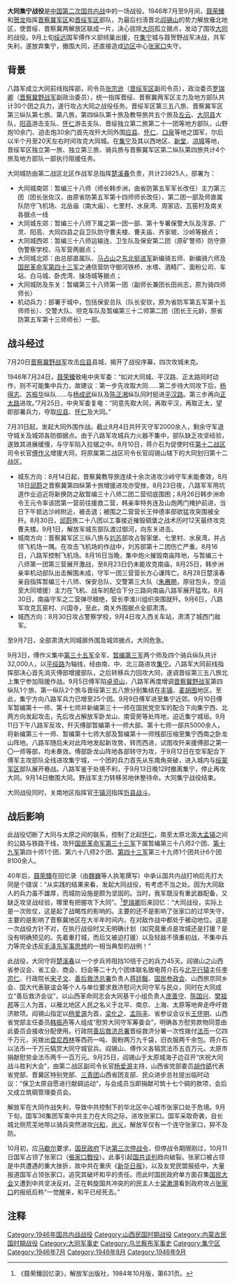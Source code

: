 {{Infobox Military Conflict
|conflict=大同集宁战役
|partof=[[第二次國共內戰|第二次國共內戰]]
|image=
|caption=
|date=1946年7月31日—1946年9月16日
|place=[[绥远省_(中華民國)|绥远省]]、[[山西省_(中華民國)|山西省]]
|result=國民革命軍胜利
|combatant1=[[File:Naval_Jack_of_the_Republic_of_China.svg|22px]] [[中國國民黨|中國國民黨]]<br>[[File:Flag_of_the_Republic_of_China_Army.svg|22px]] 暂编第三十八师<br>[[File:Flag_of_the_Republic_of_China_Army.svg|22px]] 东北挺进军
*骑兵第五师
*骑兵第六师
[[File:Flag_of_the_Republic_of_China_Army.svg|22px]] 保安第二团<br>[[File:Flag_of_the_Republic_of_China_Army.svg|22px]]  保安第三团<br>[[File:Flag_of_the_Republic_of_China_Army.svg|22px]] 广灵、浑源、阳高县自卫团<br>[[File:Flag_of_the_Republic_of_China_Army.svg|22px]] 第三十五军<br>[[File:Flag_of_the_Republic_of_China_Army.svg|22px]] 暂编第三军<br>[[File:Flag_of_the_Republic_of_China_Army.svg|22px]] 四个骑兵纵队
|combatant2=[[File:Flag_of_the_Chinese_Communist_Party.svg|22px]] [[中國共產黨|中國共產黨]]<br>[[File:People's_Liberation_Army_Flag_of_the_People's_Republic_of_China.svg|21px]] [[晋察冀军区|晋察冀军区]]
*第三纵队
*教导旅
*炮兵团
[[File:People's_Liberation_Army_Flag_of_the_People's_Republic_of_China.svg|21px]] [[冀晋军区|冀晋军区]]第一分军区
*独立第十二团
*独立第十三团
*第四纵队第十旅
*第二纵队第四旅
[[File:People's_Liberation_Army_Flag_of_the_People's_Republic_of_China.svg|21px]] [[晋绥军区|晋绥军区]]
*第三五八旅
*独立第一旅
*独立第三旅
*骑兵旅
*[[File:People's_Liberation_Army_Flag_of_the_People's_Republic_of_China.svg|21px]]第五军分区
**第二团
*[[File:People's_Liberation_Army_Flag_of_the_People's_Republic_of_China.svg|21px]] [[绥蒙军区|绥蒙军区]]
**第七团
**第九团
|commander1=[[File:Flag_of_the_Republic_of_China_Army.svg|22px]] [[傅作义|傅作义]] <small>总司令</small><br />[[File:Flag_of_the_Republic_of_China_Army.svg|22px]] [[阎锡山|阎锡山]] <small>主席</small><br>[[File:Flag_of_the_Republic_of_China_Army.svg|22px]] [[楚溪春|楚溪春]] <small>中將</small>
|commander2=[[File:People's_Liberation_Army_Flag_of_the_People's_Republic_of_China.svg|21px]] [[聂荣臻|聂荣臻]] <small>司令</small><br />[[File:People's_Liberation_Army_Flag_of_the_People's_Republic_of_China.svg|21px]] [[贺龙|贺龙]] <small>司令</small><br />[[File:People's_Liberation_Army_Flag_of_the_People's_Republic_of_China.svg|21px]] [[张宗逊|张宗逊]] <small>总指挥</small><br/>[[File:People's_Liberation_Army_Flag_of_the_People's_Republic_of_China.svg|21px]] [[羅瑞卿|羅瑞卿]] <small>政委</small>

|strength1=5.1万人
|strength2=50个团，10余万人
|casualties1=8,000
|casualties2=损失惨重
}}
'''大同集宁战役'''是[[中華民國大陸時期|中国]][[第二次国共内战|第二次国共内战]]中的一场战役。1946年7月至9月间，[[聂荣臻|聂荣臻]]和[[贺龙|贺龙]]指挥[[晋察冀军区|晋察冀军区]]和[[晋绥军区|晋绥军区]]部队，为最后扫淸晋北[[阎锡山|阎锡山]]的势力解放雁北地区，使晋绥、晋察冀两解放区联成一片，决心拔除[[大同市|大同]]孤立据点，发动了围攻[[大同市|大同]]的战役。9月上旬[[绥远省_(中華民國)|绥远]]国军傅作义部倾巢出援，在[[集宁|集宁]]城与聂贺野战军决战，共军失利，遂放弃集宁，撤围大同，还直接造成[[边区|边区]]中心[[张家口|张家口]]失守。

==背景==
八路军成立大同前线指挥部，司令员[[张宗逊|张宗逊]]（[[晋绥军区|晋绥军区]]副司令员），政治委员[[罗瑞卿|罗瑞卿]]（[[晋察冀野战军|晋察冀野战军]]副政治委员），统一指挥晋绥、晋察冀两军区主力及地方部队共计30个团之兵力，遂行攻占大同之战役任务。晋绥军区第三五八旅、晋察冀军区第三纵队第七旅、第八旅，第四纵队第十旅及教导旅共五个旅及[[左云|左云]]、[[大同县|大同县]]大队，[[阳高|阳高]]游击支队、[[怀仁县|怀仁]]游击支队、晋绥独立第二旅第二十一团等地方部队，山野炮10余门、迫击炮30余门首先攻歼大同外围[[应县|应县]]、[[怀仁市|怀仁]]、[[口泉街道|口泉]]等地之国军，尔后以半个月至20天左右时间攻克大同城。在[[集宁|集宁]]及其以西地区、[[新堂镇|新堂]]、[[凉城|凉城]]等地，晋绥军区独立第一旅、独立第三旅、骑兵旅与晋察冀军区第二纵队第四旅共计4个旅及地方部队一部执行阻援任务。

大同城防由第二战区北区作战军总指挥[[楚溪春|楚溪春]]负责，共计23825人，部署为：
*大同城南郊：暂编三十八师（师长韩步洲，由省防第五军军长改任）主力第三团（团长张佐汉，由原省防第五军第十四师师长改任）、第二团一部及师直属队防守飞机场、北岳庙（南大庙）、七里村、水泉湾、周家店、瓦窑村及南关各据点一线
*大同城东郊：暂编三十八师下属之第一团一部、第十专署保警大队及浑源、广灵、阳高、大同四县之自卫队防守曹夫楼、曹夫庙、齐家坡、沙岭等据点；
*大同城西郊：暂编三十八师运输连、卫生队及保安第二团（原矿警师）防守原伪警察学校、马军营两据点；
*大同城北郊：由总部直属队、[[马占山|马占山]]之[[东北挺进军|东北挺进军]]新编骑五师、新编骑六师及[[国民革命军第四十三军|国民革命军第四十三军]]之通信营防守御河铁桥、水塔、酒精厂、面粉公司、车站、白马城、卧虎湾、操场城等据点；
*大同城防及东关：暂编第三十八师第一团（副师长兼团长田尚志，原为骑四师师长）
*机动兵力：部署于城中，包括保安总队（队长安钦，原为省防军第五军第十五师师长）、交警大队、坦克车队及暂编第三十二师第二团（团长王元龄，原省防第五军第十三师师长）一部。
==战斗经过==
7月20日[[晋察冀野战军|晋察冀野战军]]攻击[[应县|应县]]县城，揭开了战役序幕，四次攻城未克。

1946年7月24日，[[聂荣臻|聂荣臻]]致电中央军委：“如对大同城、平汉路、正太路同时动作，则不可能集中兵力，故建议：第一步先攻取大同……第二步待大同攻下后，[[杨得志|杨得志]]、[[苏振华|苏振华]]纵队……与[[杨成武|杨成武]]纵队及[[陈正湘|陈正湘]]纵队同时挺进[[平汉路|平汉路]]。第三步再向[[正太路|正太路]]进攻。”7月25日，中央军委复电：“同意先取大同，再取平汉，再取正太，望即部署兵力，夺取[[应县|应县]]、[[怀仁县|怀仁]]及大同。”

7月31日起，发起大同外围作战。截止8月4日共歼灭守军2000余人，剩余守军退守城关及城郊各防御据点。由于八路军攻城兵力火器不集中，部队缺乏攻坚经验，遂致其进展缓慢，与守军陷入拉锯之中。8月10日，蒋介石为促使时任[[第十二战区|第十二战区]]司令长官[[傅作义|傅作义]]增援大同，将原属第二战区司令长官阎锡山辖下的大同划归第十二战区。
*城东方向：8月14日起，晋察冀教导旅连续十余次进攻沙岭守军未能奏效，8月18日[[邱蔚|邱蔚]]之晋察冀第四纵第十旅增援进攻亦受挫，8月23日夜，八路军军用坑道作业迫近将新换防之敌暂编三十八师二团二营彻底围困；8月26日韩步洲命令王元令率该团第一营前往援救二营，韩亲率特务连及山炮两门掩护前进，当日下午抵达沙岭附近，被击退；被围之二营营长王仲德率部欲猛攻突围被全歼。8月30日，[[邱蔚|邱蔚]]旅二十八团以工事接近摧毁碉堡之战术历时12天最终攻克曹夫楼。9月1日，解放军城东部队渡过御河，向东关进击。
*城南方向：晋察冀军区三纵八旅与[[刘苏|刘苏]]部攻占智家堡、七里村、水泉湾，并占领飞机场一隅。在攻击飞机场的作战中，刘苏部第十二团伤亡严重。8月16日，八路军控制飞机场。8月16日当晚，集中炮火摧毁南庙阵地，与暂编三十八师第一团第三营展开激战，至8月23日仍未能攻克南庙，8月25日，韩步洲亲率机动部队出击解围未成，守军一团三营营长方心谦阵亡。8月28日楚溪春亲自指挥暂编三十八师、保安总队、交警第三大队（[[朱赓飏|朱赓飏]]，原驻包头，空运至大同增援）主力在飞机、战车的配合下分三路向南庙八路军展开猛攻。8月30日，南庙守军之二营弹尽粮绝，营长李淮川组织突围就歼。9月6日，八路军攻克瓦窑村、兴国寺，至此，南关外围据点全部肃清。
*城西方向：8月30日攻占警察学校，9月4日攻入西关车站，肃清了城西门敌军。

至9月7日，全部肃清大同城廓外围及城郊据点。大同危急。

9月3日，傅作义集中[[国民革命军第三十五军|第三十五军]]全军、[[国民革命军暂编第三军|暂编第三军]]两个师及四个骑兵纵队共计32,000人，以[[平绥路|平绥路]]为轴线，经由南、中、北三路进攻[[集宁|集宁]]。八路军大同前线指挥部决心首先消灭傅部增援部队，之后转移兵力回攻大同，遂调晋绥第三五八旅北上集宁参加阻援作战。9月5日傅军陷[[卓资山|卓资山]]，八路军再度增调[[晋察冀野战军|晋察冀野战军]]第四纵队1个旅、第一纵队2个旅与晋绥第三五八旅分别集结在[[丰镇|丰镇]]、[[麦胡图|麦胡图]]地区。至此，集宁方向八路军兵力已增至25个团。9月9日傅军进至集宁近郊。9月10日傅军暂编第十一师、第十七师并新编第三十一师在国民党空军的配合下向集宁西、北两方向发起攻击，先后攻占解放军卧龙山、南营房等处阵地，迫近集宁城垣。9月11日下午八路军反攻，歼灭傅部暂编第十一师大部、第十七师一部共5000余人，将新编第三十一师、暂编第十七师大部及暂编第十一师残部压缩至集宁西南之卧龙山阵地。八路军随后未对此阵地发起新攻势，转而西进，试图攻歼来援傅部之第一〇一师等部，均未奏效。傅部卧龙山阵地各部转守为攻，于9月12日在空军配合下傅军主攻部队全线进攻集宁城，一个团的兵力首先从东南角突破，进入城内与[[绥蒙军区|绥蒙军区]]部队展开巷战。八路军鉴于处境不利，于9月13日晚12时撤离集宁，停止再攻大同。9月14日撤围大同。野战军主力转移另地休整待命。大同集宁战役结束。

大同战役同时，关南地区指挥官[[于镇河|于镇河]]指挥[[忻县战斗|忻县战斗]]。
<!--
守卫集宁城战斗:

(1946年9月10日6时至13日24时）

1.敌情：

9月5日绥远之敌倾巢东犯，向我卓资山发起进攻，同时以鄂友三、王绳武、石玉山、王英等步骑兵共4000余，统归孙兰峰指挥，向集宁附近之韩庆坝、大小土城、喇嘛囫侖、唐敖包、油葫芦湾一带活动。敌系向我集宁进行袭扰侦察，等待其步兵主力到达后对我集宁城进攻。6日下午敌骑千余由马连滩唐敖包、喇嘛囫侖进到城西之白石灰山，是晚分两路向我城西、北两面阵地作试探性的进攻，扰击2小时而退。7日下午5时该敌又到白石灰山袭扰，8日敌骑一部又向我西门阵地进犯。9日上午敌步兵进到集宁附近，其十一师、三一师经油葫芦湾、小东沟进到骆驼脖子村集结，十七师一部进到白石灰山一线集结。

2.我军战斗部署：

奉晋绥野司命令，我军区配合野战军主力一部统由军区指挥固守集宁城，配合外围野战军消灭向我进攻之敌主力。铁路沿线各车站及隆盛庄、玫瑰营大村镇，均由铁路警察与游击队负責守备。丰镇、集宁间交通由九团一部负责保护，骑兵旅于集宁外围机动作战。

敌进攻卓资山时，我集宁城内部队只有野战军二七团与军区特务营两个连6日晚九团五个连由十八台、八苏木调进城内。8日我骑兵旅向集宁城附近开进，9日晨野战军八旅5团一部奉令到达集宁城参加守备。本日14时军区召集各部队有关干部看地形具体区分了任务：

二七团担任西北铁路门（不含)、西门、水楼山、臥龙山、至南铁道门（不含)的防御。

五团担任南铁路门（含)老虎山、东门、北门及西北铁路门(含)的防御。九团五个连配合工人自卫队、维持城内秩序，特务营为军区所指挥之预备队。二七团指挥所在臥龙山，五团与军区指挥所均在老虎山，并于城内桥东设伤员总收容所。

正当干部看地形之际，城西南各山头及我军阵地前面，发現敌步兵3千余构筑工事，9日晚我即按以上区分进入阵地。

3.战斗经过槪述：

9月10日，敌人开始了进攻，6时敌机一至三架在我水楼山、臥龙山阵地扫射，各线敌步兵开始运动。其十一师一个团由白石灰山进到西营房，另一个团由骆驼脖子进到翟家村。其三一师一部进到臥龙山南面及脑包山一线。7时15分，敌炮兵约山、野炮共十余门，向我水楼山及西门阵地猛烈轰击，掩护其步兵向我西门外阵地突击两次，均被击退。八时敌又以炮兵与机枪猛烈火力，掩护步兵三一师九一团向我水楼山阵地猛攻，敌行波浪式连续猛冲6次，始终被阻于我阵地工事以外。后敌以一个营兵力由翟家村小山隐蔽迂迴，猛突我水楼山西端铁丝网，有敌百余突破铁丝网跳入外壕，我又使用预备队将其击退，敌伤亡惨重，无继续攻击力量，因此水楼山南营房方面形成对峙，接着敌三一师九三团，以浓密的机枪火力，掩护步兵向我臥龙山阵地进攻。約11时许，敌机数架在臥龙山上空盘旋轰炸，投弹四、五枚，守备臥龙山阵地之二七团六连，大部进入掩蔽部防空，只有17人在阵地监视，主要干部也未亲自视察掌握情况，同时营连干部思想上轻敌麻痹，认为工事坚固沒有问題。敌将正面转为佯攻，首先以一个连兵力，利用隐蔽地形，由臥龙山东南迂迴到山的东面，因该处空虚，六连未配备兵力，该敌即毫未费力而通过铁丝网，直插六连侧后炮兵阵地，幷继续向团指挥所发展。另一路敌约一个连兵力，同时向臥龙山西南角二、三排接合部猛攻，敌已接近铁丝网时部队才由掩蔽部出来进入阵地。此时我自动火器被敌火压制，阵地被敌突破，部队动摇溃退，该山全部阵地失守，后以九团一个连配合二七团警卫排反攻该山，伤亡甚重而未凑效。

臥龙山失陷后，我即以特务营两个连，九团五个连及五团一个连加强福音堂南门及西南城角的防御，并在城内布置巷战工事。

西营房之敌十一师约一个营兵力，又向我西门阵地行第三次冲锋，二七团九连一排，在副营长亲自指挥下，营部勤杂人员亦参加了战斗，激战半小时，毙伤敌百余，将敌击溃。不久敌后续部队上来约一个连兵力，又向九连二、三排接合部行第四次冲锋，又被我击潰。

占领臥龙山之敌主力，沿外壕进入南营房，一面向水楼山阵地侧背攻击，一面向城西南角及福音堂接近，我水楼山部队在夹击下被迫撤退。在此同时，西营房之敌又乘机向我西门阵地进行两次冲锋，均被击退。占水楼山之敌主力集中南营房与我对峙，入夜战况沉寂。

9月11日，战斗重点转向福音堂、南门及西南城角，我个别阵地的分队出击，坚持至晚，敌无进展。是日我外线部队战斗甚为激烈，下午六时我外围主力迫近城郊，守城部队士气大振，夜间为配合外围作战，曾以小部队向南营房出击数次，并以特务营一个连由北门出击从玻璃山溃退守敌，略有缴获，当日敌三一师在南营房休整，此时敌十一师担任攻城任务。

9月12日5时敌骑百余从水楼山西麓向北逃窜，8时又有敌骑四百余向北突围，二七团派侦察排前往堵击，俘敌五、获电台一部，据俘敌称，敌指挥官董其武已随骑兵突围逃出，白天外围战斗不激烈，敌攻城重点指向西南城。七时敌机五架配合炮兵将城墙摧毀，九团守城部队伤亡很大，12时敌三一师九二团首先突入城内，经激烈巷战后，我二七团乃退守通顺街以北及财政街以东、以北诸要点，与敌隔街巷战。九团一部及特务营与五团一个连退守桥东，下午敌约一个营兵力攻占福音堂，配合城内敌攻占南铁道门与桥东之工务段房院，此时二七团、九团及五团一部特务营一个连伤亡重大，彈药耗尽，部队建制紊乱，情势已相当严重。

12日16时，我野战军杨苏纵队第一团八个连赶到桥东，遂以该团一个营增援桥西，另以两个连击退了工务段房院之敌，情势方趋稳定。入夜战况沉寂，城内之固守据点，我则调整部队，整理组织、调济弹药、加修工事。将一团全部配备桥东，以二七团守车站、水塔及桥西通順街以北的东北部，九团守桥西通顺街以北的西北部及西门，五团仍守西北铁道门、东门至老虎山之线，特务营集结桥东为机动部队。

9月13日，外围战况不明，根据阵地观察，从拂晓到11时，由三岔口、霸王河方向陆续增援到南营房附近的敌人约四千余，敌系101师，至此敌兵力已占对优势。

13日城内激战拂晓开始，此时敌向通顺街以北攻击未逞，11时敌内外配合向西压缩，敌增援部队101师自西营房向西门阵地猛攻，我九团渐不能支持，退守机务段电灯公司之线。九团退走后二七团右侧暴露，同时敌以猛烈炮火配合步兵攻击邮电局大楼与伪蒙疆銀行等处，我二七团坚持至15时，退守伪汽车公司及车站铁路医院之线。16时战斗愈趋激烈紧張，桥西敌人分向伪汽车公司及机务段进攻，福音堂之敌进占南河渠，并以一部向狼窝沟山前进，企图进攻我老虎山阵地，我一团两个连反击南河渠之敌，攻入村内与敌对峙。同时先后以特务营与一团各一个连先敌占领狼窝沟山最高点，将前进之敌击退。向伪汽公司与机务段进攻之敌亦被我阻击未得逞。

此时得到野司于24时放弃集宁城的命令，我即将伤员六百余及行李等，于黄昏时全部撒出，黄昏后敌又集中力量猛攻而占领车站附近诸要点。我在激战进程中于23时开始按九团、军直、二七团、一团、五团之顺序秘密突然撤退。我撤退后敌曾以步骑各一部追击至榆树湾，遭我骑兵旅阻击，故我在撤退中亳无損失。

4.战果不詳。

（1）主流观点认为，这次战争的失利，应归结于前指战术指挥的失误。

具体指的是前指司令员张宗逊没有在9月12日白天，连续进攻董其武的攻城部队，而是掉头去打了敌增援的101师，结果失去了歼敌的最好机会，最后导致了“转胜为败”的结局。这种观点以《聂荣臻回忆录》为代表。我党我军的许多典籍史料中都如是说。

这种观点有道理，因为从现象上看，确实是当时董其武部就要溃不成军，而前线指挥部却去掉头打援，结果不成，反败。但是把所有的错误仅仅归结于战术指挥上的失误，而不去探究导致失利更深层的原因，则是值得商榷的。

主流观点是建立在这样一种假设上的，即我军于12日连续进攻董其武的攻城部队，那就一定能将董军打垮，进而取得战役的胜利。可是，这个假设却忽略了以下几个问题：

（a） 我军实力并不占绝对优势。我军参战部队虽说有25个团，但是参战时有的团没有上去。而每个团的编制又严重不足，就总数而言，不足3万人，比起傅作义部的3万多人，没有兵力上的优势，更达不到中央所强调的绝对优势兵力。

（b） 我军指挥方面失误较多。这种失误有战略上的，也有战术上的。无论高级指挥员还是基层指挥员都犯了一些错误。反映在战役过程中，就是参战部队不能贯彻前指的命令，前指不能及时掌握部队的情况。例如，9月12日打援，陈正湘纵队就因失去联络，而未能参加战斗。

（c） 我军的通讯、情报工作存在严重失误，致使部队与部队之间，上级与下级之间的联络始终不太通畅，不少命令靠人力传递，极大影响了部队的战斗力。

（d） 参战的傅作义部队有较强的战斗力。

（e） 部队仓促应战，没有深入开展群众工作。出现了找不到粮食，找不到向导等问题。

考虑到以上情况，那么，12日我军连续进攻能不能取胜，就该画一个问号了。

以上照片，是作者在集宁战役联谊会上的发言

（2）战略部署上的失误

1946年8月2日聂荣臻在阳高主持了攻打大同计划的晋察冀军区和晋绥军区的联席会议。这是一次战略部署的高级会议。从会议看，我军在战略部署上，在敌情判断、兵力投入、打援部署、战役准备、发动群众等方面存在着一些失误。会议过低估计了攻打大同的难度，轻敌思想严重，与会人员认为，以十天准备，十天扫除外围，十天即可拿下大同。这些估计，被后来的战争实践证明是错误的。就光扫清外围，就打了一个多月。对傅作义的援兵问题上，与会的多数同志认为，傅作义最多出3、4个师的援兵。会议只提出打援方针，而未预定打援战场，作出打援部署。当发现傅部扑向集宁时，我军才匆匆从大同前线调集部队阻截，作战效果当然会受影响。阳高会议的这些失误，为后来集宁战役的失败埋下了隐患。

（3）对我军解放战争初期军事方针的反思

解放战争初期，我军处于从游击战向运动战、攻坚战转变的过程中。部队擅长打敌后小规模的游击战，不擅长也没经验打大兵团的运动战、攻坚战、歼灭战。就实力而言，当时我军还不具备立即夺取“三路四城”的实力。任务超过了能力，期望值超过了可能，其结果是不会令人满意的。

这次失利，虽然造成了我军当时某些方面的被动，但是，错误和挫折教育了我军，使我军变得更加客观聪明而灵活机动，使我军意识到，在当时的条件下，必须坚持以消灭敌人有生力量的方针，必须坚持运动战与游击战相结合的战术思想。大同——集宁战役之后不久，中央军委就调整了原来的军事方针，先后发布了“集中优势兵力，各个歼灭敌人”（注1）以及“以歼灭敌人有生力量为主，不以保守个别地方为主”（注2）等指示。晋察冀军区也改变了原来“寸土不失，针锋相对”（注3）的策略，认识到“大城市是压在我们身上的大包袱，并非绝不能抛弃。”（注4）特别是大同——集宁战役之后半个多月的1946年10月1日中央发布的对解放战争初期《三个月的总结》（注5）一文，全面总结了前一段时间战争的经验教训，第一次明确指出我军处在战略防御阶段，放弃了原来的以城市为中心的作战思想，重申了只有歼灭敌人有生力量，才是我军获得战略主动的关键。再次强调了集中优势兵力，开展练兵以及发动群众的重要性。之后我军主动放弃了一些城市，例如，张家口、承德等地，转而寻求在运动中消灭敌人有生力量。调整之后的军事方针，使我军越打越主动，越强壮，直至胜利；使敌人越打越被动，越弱小，直至失败。

因此，大同—集宁战役虽败犹胜，它的伟大意义绝非一次战役之胜利，一座城池之夺取所能比拟，它为中国革命所作的特殊贡献，将永载中国革命的史册。

[1]毛泽东：《毛泽东军事文集》第三卷第482页《集中优势兵力，各个歼灭敌人》，军事科学出版社，1993年版。

[2]毛泽东：《毛泽东军事文集》第三卷第487页《以歼灭敌人有生力量为主，不以保守个别地方为主》，军事科学出版社，1993年版。

[3]毛泽东：《毛泽东军事文集》第三卷第11页《抗日战争胜利后的时局和我们的方针》，军事科学出版社，1993年版。

[4]中央档案馆编：《晋察冀军区历史文献选编（1945—1949）》第194页，中央档案出版社，1998年版。

[5]毛泽东:《毛泽东军事文集》第三卷第503页《三个月的总结》，军事科学出版社，1993年版。

-->

==战后影响==
此战役切断了大同与太原之间的联系，控制了北起[[怀仁县|怀仁]]，南至太原北面[[大孟镇|大孟镇]]之间的公路与铁路干线，攻歼[[国民革命军第三十三军|国民革命军第三十三军]]下属暂编第三十八师2个团、[[国民革命军第十九军|第十九军]]第四十师1个团、第六十八师2个团、[[国民革命军第四十三军|第四十三军]]第三十九师1个团共计6个团8100余人。

40年后，[[聂荣臻|聂荣臻]]在回忆录（由[[魏巍_(作家)|魏巍]]等人执笔撰写）中承认国共内战打响后先打大同是个错误：“从实践的结果来看，发起大同战役，有考虑不当之处。因为大同敌人的兵力虽不雄厚，而城防设施是颇为坚固的。当时，我军既没有重武器配备，又缺乏攻坚战经验，哪里有把握攻下大同”。<ref>《聂荣臻回忆录》，解放军出版社，1984年10月版，第631页。</ref>[[罗瑞卿|罗瑞卿]]后来回忆：“大同战役，实际上是一次败仗，这是起了战略性的影响的。主要的还不是影响了张家口的过早失守，主要的是影响了晋察冀地区在大半年时间内，在对敌作战中都处于被动地位。这是一次战役方针不对，在执行战役时又无明确计划（如究竟重点是攻城还是打援？是没有明确预见的。先着重打城，而后又被迫打援）以及轻敌不慎重初战，不集中兵力等完全违反[[毛泽东军事思想|毛泽东军事思想]]的一相当典型的战例！”

此战役，大同守将[[楚溪春|楚溪春]]以一个步兵师阻挡10倍于己的兵力45天。阎锡山之山西省参议会、省工会、商会、妇会等二十九个团体联名致电蒋介石与[[北平行辕|北平行辕]]主任[[李宗仁|李宗仁]]、行政院长[[宋子文|宋子文]]、[[善后救济总署|善后救济总署]]负责人[[蒋廷黻|蒋廷黻]]、[[国民参政会|国民参政会]]、山西旅京同乡会、国大代表联谊会等个人与单位要求救济慰问大同守军与民众，同时在大同成立“善后救济会议”，以山西革命同志会大同基干小组负责人[[庞善守|庞善守]]、[[陈国兴|陈国兴]]、[[樊祖邦|樊祖邦]]等三人为首，以雁北地区人民之名义于北平、南京、上海、太原等地奔走呼吁救济款项。阎锡山指定以[[杨爱源|杨爱源]]为首，[[梁化之|梁化之]]、[[孟际丰|孟际丰]]、省参议会议长[[王怀明|王怀明]]、山西省党部主任委员[[韩振声|韩振声]]等人组成“慰劳大同守军筹委会”，明确各方慰劳款物同意由此委员会接收分配使用。行政院[[善后救济总署|善后救济总署]]晋绥救济分署一次性拨付[[法币|法币]]一亿四千万元，另拨出[[盘尼西林|盘尼西林]]等西药一吨、面粉两万九千袋，旧衣服两千余包。蒋介石以法币一千万元犒赏大同守城官兵。阎锡山、傅作义各犒赏法币五百万元。太原市捐献慰劳金法币两千一百万元。9月25日，阎锡山于太原城海子边召开“庆祝大同战斗胜利大会”，由第二战区副司令长官[[杨爱源|杨爱源]]主持，山西省党部委员[[胡作砺|胡作砺]]代表省党部、晋冀区特别党部、[[三青团|三青团]]山西省团支部、民众进步总社提出临时动议：“保卫太原自愿进行献碉运动”，与会成员当即捐献可筑十七个碉的款项，会后又成立筑碉管理委员会。

解放军在大同作战失利，导致中共控制下的华北区中心城市张家口处于危境。9月下旬，国军36集团军乘中共主力在大同之际，进攻张家口。国军采取奇袭，自长城北侧荒芜地带以骑兵突然进攻[[兴和|兴和]]，[[尚义|尚义]]，解放军仅有一个连守张家口，猝不及防。

10月初，应[[乔治·卡特莱特·马歇尔|马歇尔]]要求，[[国民政府|国民政府]]下达[[第三次停战令|第三次停战令]]，但停战令期限刚过，10月11日国军占领了张家口（[[張家口戰役|張家口戰役]]）。此事引起[[国共谈判|国共谈判]]趋向破裂。张家口被占领是中共遭遇的重大挫折，故中共在重庆《[[新华日报|新华日报]]》，以及友党民盟报纸中，大量报道国军占领张家口，追究其破坏和平的责任。而此时国民政府单方面召集[[国民大会|国民大会]]又遭到中共坚决反对。正在斡旋国共冲突的的民主人士[[梁漱溟|梁漱溟]]看到政府攻占[[张家口|张家口]]的报纸后称“一觉醒来，和平已经死去。”

== 注释 ==

{{Reflist|25em}}

{{第二次国共内战}}
[[Category:1946年国共内战战役|Category:1946年国共内战战役]]
[[Category:山西民国时期战役|Category:山西民国时期战役]]
[[Category:内蒙古民国时期战役|Category:内蒙古民国时期战役]]
[[Category:大同军事史|Category:大同军事史]]
[[Category:乌兰察布军事史|Category:乌兰察布军事史]]
[[Category:集宁区|Category:集宁区]]
[[Category:1946年7月|Category:1946年7月]]
[[Category:1946年8月|Category:1946年8月]]
[[Category:1946年9月|Category:1946年9月]]